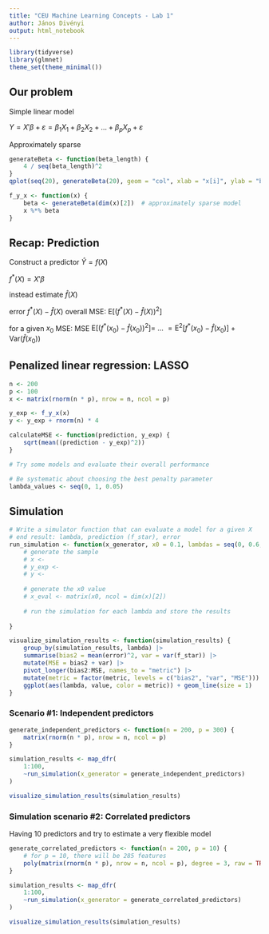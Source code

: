 ```yaml
---
title: "CEU Machine Learning Concepts - Lab 1"
author: János Divényi
output: html_notebook
---
```



```r
library(tidyverse)
library(glmnet)
theme_set(theme_minimal())
```

## Our problem

Simple linear model

$Y = X'\beta + \varepsilon = \beta_1 X_1 + \beta_2 X_2 + ... + \beta_p X_p + \varepsilon$

Approximately sparse

```r
generateBeta <- function(beta_length) {
    4 / seq(beta_length)^2
}
qplot(seq(20), generateBeta(20), geom = "col", xlab = "x[i]", ylab = "beta")
```


```r
f_y_x <- function(x) {
    beta <- generateBeta(dim(x)[2])  # approximately sparse model
    x %*% beta
}
```




## Recap: Prediction

Construct a predictor
$\hat Y = f(X)$

$f^*(X) = X'\beta$

instead estimate $\hat f(X)$

error $f^*(X) - \hat f(X)$
overall MSE: $\text{E} \left[\left(f^*(X) - \hat f(X)\right)^2\right]$

for a given $x_0$ MSE:
MSE $\text{E} \left[\left(f^*(x_0) - \hat f(x_0)\right)^2\right] =\ ...\ = \text{E}^2\left[f^*(x_0) - \hat f(x_0)\right] + \text{Var}\left(\hat f(x_0)\right)$



## Penalized linear regression: LASSO

```r
n <- 200
p <- 100
x <- matrix(rnorm(n * p), nrow = n, ncol = p)	

y_exp <- f_y_x(x)
y <- y_exp + rnorm(n) * 4
```

```r
calculateMSE <- function(prediction, y_exp) {
    sqrt(mean((prediction - y_exp)^2))
}
```

```r
# Try some models and evaluate their overall performance
```



```r
# Be systematic about choosing the best penalty parameter
lambda_values <- seq(0, 1, 0.05)
```

## Simulation 

```r
# Write a simulator function that can evaluate a model for a given X
# end result: lambda, prediction (f_star), error
run_simulation <- function(x_generator, x0 = 0.1, lambdas = seq(0, 0.6, 0.02)) {
    # generate the sample
    # x <-  
    # y_exp <-
    # y <- 
    
    # generate the x0 value
    # x_eval <- matrix(x0, ncol = dim(x)[2])
    
    # run the simulation for each lambda and store the results
    
}
```

```r
visualize_simulation_results <- function(simulation_results) {
    group_by(simulation_results, lambda) |>
    summarise(bias2 = mean(error)^2, var = var(f_star)) |>
    mutate(MSE = bias2 + var) |>
    pivot_longer(bias2:MSE, names_to = "metric") |>
    mutate(metric = factor(metric, levels = c("bias2", "var", "MSE"))) |>
    ggplot(aes(lambda, value, color = metric)) + geom_line(size = 1)    
}
```


### Scenario #1: Independent predictors

```r
generate_independent_predictors <- function(n = 200, p = 300) {
    matrix(rnorm(n * p), nrow = n, ncol = p)
}
```


```r
simulation_results <- map_dfr(
    1:100, 
    ~run_simulation(x_generator = generate_independent_predictors)
)
```


```r
visualize_simulation_results(simulation_results)
```


### Simulation scenario #2: Correlated predictors

Having 10 predictors and try to estimate a very flexible model

```r
generate_correlated_predictors <- function(n = 200, p = 10) {
    # for p = 10, there will be 285 features
    poly(matrix(rnorm(n * p), nrow = n, ncol = p), degree = 3, raw = TRUE)
}
```

```r
simulation_results <- map_dfr(
    1:100, 
    ~run_simulation(x_generator = generate_correlated_predictors)
)
```


```r
visualize_simulation_results(simulation_results)
```